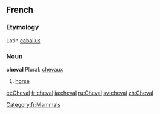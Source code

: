 ==French==
[[Category:fr:Mammals]]

===Etymology===
Latin [[caballus]]

===Noun===
'''cheval''' Plural: [[chevaux]]

#[[horse]]

[[et:Cheval]]
[[fr:cheval]]
[[ja:cheval]]
[[ru:Cheval]]
[[sv:cheval]]
[[zh:Cheval]]